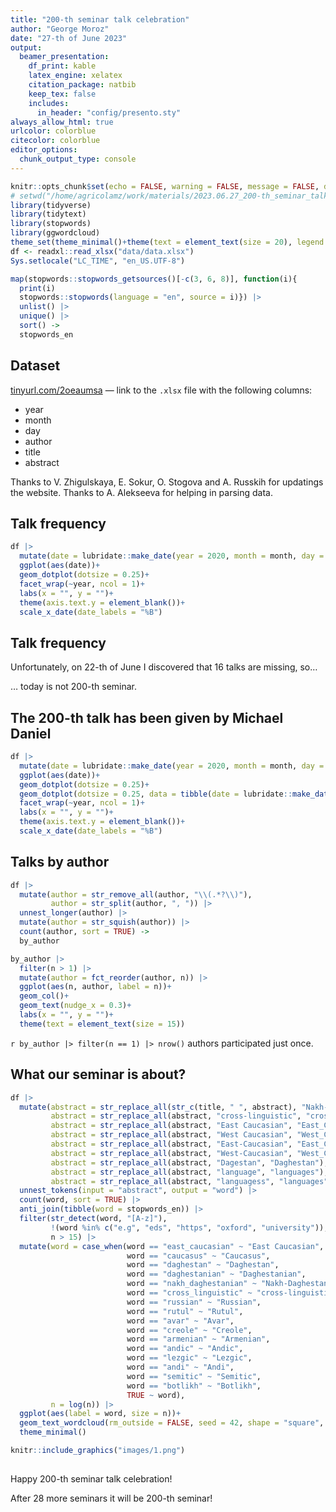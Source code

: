 ```yaml
---
title: "200-th seminar talk celebration"
author: "George Moroz"
date: "27-th of June 2023"
output: 
  beamer_presentation:
    df_print: kable
    latex_engine: xelatex
    citation_package: natbib
    keep_tex: false
    includes:
      in_header: "config/presento.sty"
always_allow_html: true
urlcolor: colorblue
citecolor: colorblue
editor_options: 
  chunk_output_type: console
---
```


```r
knitr::opts_chunk$set(echo = FALSE, warning = FALSE, message = FALSE, dev='cairo_pdf', fig.align='center', fig.show='hold', out.width="100%")
# setwd("/home/agricolamz/work/materials/2023.06.27_200-th_seminar_talk")
library(tidyverse)
library(tidytext)
library(stopwords)
library(ggwordcloud)
theme_set(theme_minimal()+theme(text = element_text(size = 20), legend.position = "bottom"))
df <- readxl::read_xlsx("data/data.xlsx")
Sys.setlocale("LC_TIME", "en_US.UTF-8")

map(stopwords::stopwords_getsources()[-c(3, 6, 8)], function(i){
  print(i)
  stopwords::stopwords(language = "en", source = i)}) |> 
  unlist() |>  
  unique() |> 
  sort() ->
  stopwords_en

```

## Dataset

[tinyurl.com/2oeaumsa](http://tinyurl.com/2oeaumsa) --- link to the `.xlsx` file with the following columns:

- year
- month
- day
- author
- title
- abstract

Thanks to V. Zhigulskaya, E. Sokur, O. Stogova and A. Russkih for updatings the website. Thanks to A. Alekseeva for helping in parsing data.

## Talk frequency

```r
df |> 
  mutate(date = lubridate::make_date(year = 2020, month = month, day = day)) |> 
  ggplot(aes(date))+
  geom_dotplot(dotsize = 0.25)+
  facet_wrap(~year, ncol = 1)+
  labs(x = "", y = "")+
  theme(axis.text.y = element_blank())+
  scale_x_date(date_labels = "%B")
```

## Talk frequency

Unfortunately, on 22-th of June I discovered that 16 talks are missing, so...

\pause

... today is not 200-th seminar.

## The 200-th talk has been given by Michael Daniel

```r
df |> 
  mutate(date = lubridate::make_date(year = 2020, month = month, day = day)) |> 
  ggplot(aes(date))+
  geom_dotplot(dotsize = 0.25)+
  geom_dotplot(dotsize = 0.25, data = tibble(date = lubridate::make_date(year = 2020, month = 4, day = 4), year = 2023), fill = "red", color = "red")+
  facet_wrap(~year, ncol = 1)+
  labs(x = "", y = "")+
  theme(axis.text.y = element_blank())+
  scale_x_date(date_labels = "%B")
```

## Talks by author

```r
df |> 
  mutate(author = str_remove_all(author, "\\(.*?\\)"),
         author = str_split(author, ", ")) |> 
  unnest_longer(author) |> 
  mutate(author = str_squish(author)) |> 
  count(author, sort = TRUE) ->
  by_author

by_author |> 
  filter(n > 1) |>
  mutate(author = fct_reorder(author, n)) |> 
  ggplot(aes(n, author, label = n))+
  geom_col()+
  geom_text(nudge_x = 0.3)+
  labs(x = "", y = "")+
  theme(text = element_text(size = 15))
```

`r by_author |> filter(n == 1) |> nrow()` authors participated just once.

## What our seminar is about?

```r
df |> 
  mutate(abstract = str_replace_all(str_c(title, " ", abstract), "Nakh-Daghestanian", "Nakh_Daghestanian"),
         abstract = str_replace_all(abstract, "cross-linguistic", "cross_linguistic"),
         abstract = str_replace_all(abstract, "East Caucasian", "East_Caucasian"),
         abstract = str_replace_all(abstract, "West Caucasian", "West_Caucasian"),
         abstract = str_replace_all(abstract, "East-Caucasian", "East_Caucasian"),
         abstract = str_replace_all(abstract, "West-Caucasian", "West_Caucasian"),
         abstract = str_replace_all(abstract, "Dagestan", "Daghestan"),
         abstract = str_replace_all(abstract, "language", "languages"),
         abstract = str_replace_all(abstract, "languagess", "languages")) |> 
  unnest_tokens(input = "abstract", output = "word") |> 
  count(word, sort = TRUE) |> 
  anti_join(tibble(word = stopwords_en)) |> 
  filter(str_detect(word, "[A-z]"),
         !(word %in% c("e.g", "eds", "https", "oxford", "university")),
         n > 15) |> 
  mutate(word = case_when(word == "east_caucasian" ~ "East Caucasian",
                          word == "caucasus" ~ "Caucasus",
                          word == "daghestan" ~ "Daghestan",
                          word == "daghestanian" ~ "Daghestanian",
                          word == "nakh_daghestanian" ~ "Nakh-Daghestanian",
                          word == "cross_linguistic" ~ "cross-linguistic",
                          word == "russian" ~ "Russian",
                          word == "rutul" ~ "Rutul",
                          word == "avar" ~ "Avar",
                          word == "creole" ~ "Creole",
                          word == "armenian" ~ "Armenian",
                          word == "andic" ~ "Andic",
                          word == "lezgic" ~ "Lezgic",
                          word == "andi" ~ "Andi",
                          word == "semitic" ~ "Semitic",
                          word == "botlikh" ~ "Botlikh",
                          TRUE ~ word),
         n = log(n)) |> 
  ggplot(aes(label = word, size = n))+
  geom_text_wordcloud(rm_outside = FALSE, seed = 42, shape = "square", grid_margin = 2) +
  theme_minimal()
```

```r
knitr::include_graphics("images/1.png")
```


## {}

\LARGE Happy 200-th seminar talk celebration!

\pause

After 28 more seminars it will be 200-th seminar!